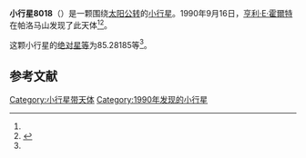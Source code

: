 {{Infobox planet
| bgcolour = #FFFFC0
| name = 8018
| symbol = 
| image = 
| caption = 
| discovery = yes
| discovery_ref = 
| discoverer = [[亨利·E·霍爾特|亨利·E·霍爾特]]
| discovery_site = [[帕洛马山|帕洛马山]] 
| discovered = 1990年9月16日
| designations = yes
| mp_name = 
| named_after = 
| alt_names = 1990 SW/ 1017 T-1 / 1989 GU4
| mp_category = [[主带小行星|主带小行星]]
| orbit_ref = <ref name="a">[http://ssd.jpl.nasa.gov/sbdb.cgi?sstr=8018 8018] {{Wayback|url=http://ssd.jpl.nasa.gov/sbdb.cgi?sstr=8018 |date=20210719011910 }}，小行星數據庫瀏覽器（JPL Small-Body Database Browser）－[[美国国家航空航天局|美国国家航空航天局]]喷气推进实验室</ref>
| epoch = 2456400.5 (2013年4月18日更新)
| aphelion = {{convert|2.6129950|AU|km|3|abbr=on|lk=out}}
| perihelion = {{convert|2.0739352|AU|km|3|abbr=on}}
| semimajor = {{convert|2.3434651|AU|km|3|abbr=on}}
| eccentricity = 0.1150134
| period = 1310.346555 [[日|日]]<br />3.59[[儒略年|儒略年]]
| avg_speed = 
| inclination = 8.48441
| asc_node = 205.69589
| mean_anomaly = 
| arg_peri = 85.28185
| satellites = 
| physical_characteristics = yes
| dimensions = 
| mass = 
| density = 
| surface_grav = 
| escape_velocity = 
| sidereal_day = 
| axial_tilt = 
| pole_ecliptic_lat = 
| pole_ecliptic_lon = 
| albedo = 
| temperatures= 
| temp_name1 = 
| mean_temp_1 = 
| max_temp_1 = 
| temp_name2 = 
| max_temp_2 = 
| spectral_type = 
| abs_magnitude = 85.28185
}}

'''小行星8018'''（{{lang-en|8018}}）是一颗围绕[[太阳|太阳]][[公转|公转]]的[[小行星|小行星]]。1990年9月16日，[[亨利·E·霍爾特|亨利·E·霍爾特]]在帕洛马山发现了此天体<ref name="a" /><ref>{{cite news|title=小行星列表|url=http://cfa-www.harvard.edu/iau/lists/NumberedMPs.txt|accessdate=2013-07-08|newspaper=哈佛大学|archive-date=2008-05-17|archive-url=https://web.archive.org/web/20080517010638/http://cfa-www.harvard.edu/iau/lists/NumberedMPs.txt|dead-url=no}}</ref>。

这颗小行星的[[绝对星等|绝对星等]]为85.28185等<ref name="a" />。

==参考文献==
{{reflist}}
{{Minor Planet Number|[[小行星8017|小行星8017]]|[[小行星8019|小行星8019]]}}

{{小天体}}

[[Category:小行星带天体|Category:小行星带天体]]
[[Category:1990年发现的小行星|Category:1990年发现的小行星]]

{{asteroid-stub}}